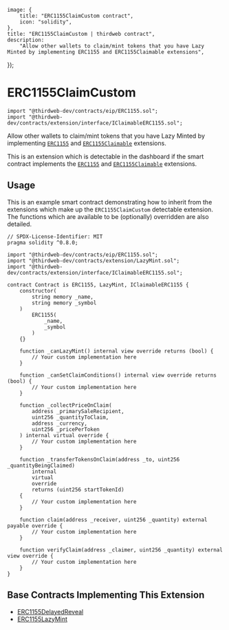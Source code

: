 
	image: {
		title: "ERC1155ClaimCustom contract",
		icon: "solidity",
	},
	title: "ERC1155ClaimCustom | thirdweb contract",
	description:
		"Allow other wallets to claim/mint tokens that you have Lazy Minted by implementing ERC1155 and ERC1155Claimable extensions",
});

# ERC1155ClaimCustom

```solidity
import "@thirdweb-dev/contracts/eip/ERC1155.sol";
import "@thirdweb-dev/contracts/extension/interface/IClaimableERC1155.sol";
```

Allow other wallets to claim/mint tokens that you have Lazy Minted by
implementing [`ERC1155`](/contracts/build/extensions/erc-1155/ERC1155) and [`ERC1155Claimable`](/contracts/build/extensions/erc-1155/ERC1155Claimable) extensions.

This is an extension which is detectable in the dashboard if the smart contract implements the
[`ERC1155`](/contracts/build/extensions/erc-1155/ERC1155) and [`ERC1155Claimable`](/contracts/build/extensions/erc-1155/ERC1155Claimable) extensions.

<GithubButtonLink href="https://github.com/thirdweb-dev/contracts/blob/main/contracts/extension/interface/IClaimableERC1155.sol" />

## Usage

This is an example smart contract demonstrating how to inherit from the extensions which make up the `ERC1155ClaimCustom` detectable extension.
The functions which are available to be (optionally) overridden are also detailed.

```solidity
// SPDX-License-Identifier: MIT
pragma solidity ^0.8.0;

import "@thirdweb-dev/contracts/eip/ERC1155.sol";
import "@thirdweb-dev/contracts/extension/LazyMint.sol";
import "@thirdweb-dev/contracts/extension/interface/IClaimableERC1155.sol";

contract Contract is ERC1155, LazyMint, IClaimableERC1155 {
    constructor(
        string memory _name,
        string memory _symbol
    )
        ERC1155(
            _name,
            _symbol
        )
    {}

    function _canLazyMint() internal view override returns (bool) {
        // Your custom implementation here
    }

    function _canSetClaimConditions() internal view override returns (bool) {
        // Your custom implementation here
    }

    function _collectPriceOnClaim(
        address _primarySaleRecipient,
        uint256 _quantityToClaim,
        address _currency,
        uint256 _pricePerToken
    ) internal virtual override {
        // Your custom implementation here
    }

    function _transferTokensOnClaim(address _to, uint256 _quantityBeingClaimed)
        internal
        virtual
        override
        returns (uint256 startTokenId)
    {
        // Your custom implementation here
    }

    function claim(address _receiver, uint256 _quantity) external payable override {
        // Your custom implementation here
    }

    function verifyClaim(address _claimer, uint256 _quantity) external view override {
        // Your custom implementation here
    }
}
```

## Base Contracts Implementing This Extension

- [ERC1155DelayedReveal](/contracts/build/extensions/erc-1155/ERC1155Revealable)
- [ERC1155LazyMint](/contracts/build/base-contracts/erc-1155/lazy-mint)
